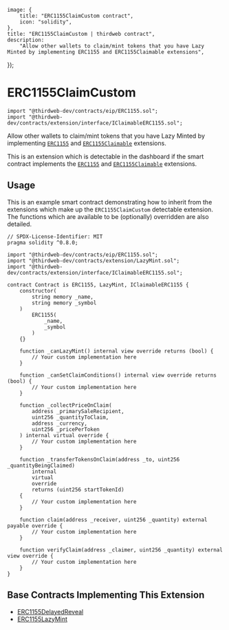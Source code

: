 
	image: {
		title: "ERC1155ClaimCustom contract",
		icon: "solidity",
	},
	title: "ERC1155ClaimCustom | thirdweb contract",
	description:
		"Allow other wallets to claim/mint tokens that you have Lazy Minted by implementing ERC1155 and ERC1155Claimable extensions",
});

# ERC1155ClaimCustom

```solidity
import "@thirdweb-dev/contracts/eip/ERC1155.sol";
import "@thirdweb-dev/contracts/extension/interface/IClaimableERC1155.sol";
```

Allow other wallets to claim/mint tokens that you have Lazy Minted by
implementing [`ERC1155`](/contracts/build/extensions/erc-1155/ERC1155) and [`ERC1155Claimable`](/contracts/build/extensions/erc-1155/ERC1155Claimable) extensions.

This is an extension which is detectable in the dashboard if the smart contract implements the
[`ERC1155`](/contracts/build/extensions/erc-1155/ERC1155) and [`ERC1155Claimable`](/contracts/build/extensions/erc-1155/ERC1155Claimable) extensions.

<GithubButtonLink href="https://github.com/thirdweb-dev/contracts/blob/main/contracts/extension/interface/IClaimableERC1155.sol" />

## Usage

This is an example smart contract demonstrating how to inherit from the extensions which make up the `ERC1155ClaimCustom` detectable extension.
The functions which are available to be (optionally) overridden are also detailed.

```solidity
// SPDX-License-Identifier: MIT
pragma solidity ^0.8.0;

import "@thirdweb-dev/contracts/eip/ERC1155.sol";
import "@thirdweb-dev/contracts/extension/LazyMint.sol";
import "@thirdweb-dev/contracts/extension/interface/IClaimableERC1155.sol";

contract Contract is ERC1155, LazyMint, IClaimableERC1155 {
    constructor(
        string memory _name,
        string memory _symbol
    )
        ERC1155(
            _name,
            _symbol
        )
    {}

    function _canLazyMint() internal view override returns (bool) {
        // Your custom implementation here
    }

    function _canSetClaimConditions() internal view override returns (bool) {
        // Your custom implementation here
    }

    function _collectPriceOnClaim(
        address _primarySaleRecipient,
        uint256 _quantityToClaim,
        address _currency,
        uint256 _pricePerToken
    ) internal virtual override {
        // Your custom implementation here
    }

    function _transferTokensOnClaim(address _to, uint256 _quantityBeingClaimed)
        internal
        virtual
        override
        returns (uint256 startTokenId)
    {
        // Your custom implementation here
    }

    function claim(address _receiver, uint256 _quantity) external payable override {
        // Your custom implementation here
    }

    function verifyClaim(address _claimer, uint256 _quantity) external view override {
        // Your custom implementation here
    }
}
```

## Base Contracts Implementing This Extension

- [ERC1155DelayedReveal](/contracts/build/extensions/erc-1155/ERC1155Revealable)
- [ERC1155LazyMint](/contracts/build/base-contracts/erc-1155/lazy-mint)
